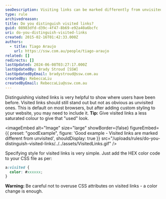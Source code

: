```yaml
---
seoDescription: Visiting links can be marked differently from unvisited ones with a less saturated color to give that "used" look.
type: rule
archivedreason:
title: Do you distinguish visited links?
guid: 08983dfd-d39c-4f47-8b69-e92a40a6bcfc
uri: do-you-distinguish-visited-links
created: 2015-02-16T01:42:33.000Z
authors:
  - title: Tiago Araujo
    url: https://ssw.com.au/people/tiago-araujo
related: []
redirects: []
lastUpdated: 2024-06-08T03:27:17.000Z
lastUpdatedBy: Brady Stroud [SSW]
lastUpdatedByEmail: bradystroud@ssw.com.au
createdBy: RebeccaLiu
createdByEmail: RebeccaLiu@ssw.com.au
---
```


Distinguishing visited links is very helpful to show where users have been before. Visited links should still stand out but not as obvious as unvisited ones. This is default on most browsers, but after adding custom styling to your website, you may need to include it.
**Tip:** Give visited links a less saturated colour to give that "used" look.

<imageEmbed
  alt="Image"
  size="large"
  showBorder={false}
  figureEmbed={{
    preset: "goodExample",
    figure: 'Good example - Visited links are marked different from unvisited',
    shouldDisplay: true
  }}
  src="/uploads/rules/do-you-distinguish-visited-links/../../assets/VisitedLinks.gif"
/>

Specifying style for visited links is very simple. Just add the HEX color code to your CSS file as per:

```css
a:visited {
  color: #xxxxxx;
}
```

**Warning:** Be careful not to overuse CSS attributes on visited links - a color change is enough.
